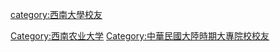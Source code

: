 [[category:西南大學校友|category:西南大學校友]]
[[Category:西南农业大学|Category:西南农业大学]]
[[Category:中華民國大陸時期大專院校校友|Category:中華民國大陸時期大專院校校友]]